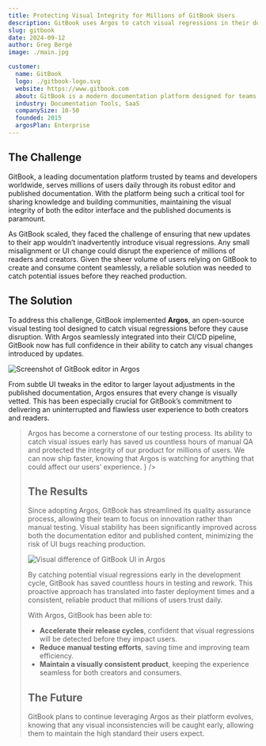 ```yaml
---
title: Protecting Visual Integrity for Millions of GitBook Users
description: GitBook uses Argos to catch visual regressions in their documentation platform, ensuring millions of users experience seamless content creation and consumption daily.
slug: gitbook
date: 2024-09-12
author: Greg Bergé
image: ./main.jpg

customer:
  name: GitBook
  logo: ./gitbook-logo.svg
  website: https://www.gitbook.com
  about: GitBook is a modern documentation platform designed for teams to collaborate and share knowledge seamlessly.
  industry: Documentation Tools, SaaS
  companySize: 10-50
  founded: 2015
  argosPlan: Enterprise
---
```


## The Challenge

GitBook, a leading documentation platform trusted by teams and developers worldwide, serves millions of users daily through its robust editor and published documentation. With the platform being such a critical tool for sharing knowledge and building communities, maintaining the visual integrity of both the editor interface and the published documents is paramount.

As GitBook scaled, they faced the challenge of ensuring that new updates to their app wouldn’t inadvertently introduce visual regressions. Any small misalignment or UI change could disrupt the experience of millions of readers and creators. Given the sheer volume of users relying on GitBook to create and consume content seamlessly, a reliable solution was needed to catch potential issues before they reached production.

## The Solution

To address this challenge, GitBook implemented **Argos**, an open-source visual testing tool designed to catch visual regressions before they cause disruption. With Argos seamlessly integrated into their CI/CD pipeline, GitBook now has full confidence in their ability to catch any visual changes introduced by updates.

![Screenshot of GitBook editor in Argos](/assets/customers/gitbook/cover-editor.jpg)

From subtle UI tweaks in the editor to larger layout adjustments in the published documentation, Argos ensures that every change is visually vetted. This has been especially crucial for GitBook’s commitment to delivering an uninterrupted and flawless user experience to both creators and readers.

<Blockquote
  authorName="Samy Pessé"
  authorAvatar="/assets/customers/gitbook/samy.jpg"
  authorPosition="CTO"
  companyName="GitBook"
  companyLogo="/assets/customers/gitbook/gitbook-logo.svg"
  quote={
    <>
      Argos has become a cornerstone of our testing process. Its ability to
      catch visual issues early has saved us countless hours of manual QA and
      protected the integrity of our product for millions of users. We can now
      ship faster, knowing that Argos is watching for anything that could affect
      our users’ experience.
    </>
  }
/>

## The Results

Since adopting Argos, GitBook has streamlined its quality assurance process, allowing their team to focus on innovation rather than manual testing. Visual stability has been significantly improved across both the documentation editor and published content, minimizing the risk of UI bugs reaching production.

![Visual difference of GitBook UI in Argos](/assets/customers/gitbook/change-detection.jpg)

By catching potential visual regressions early in the development cycle, GitBook has saved countless hours in testing and rework. This proactive approach has translated into faster deployment times and a consistent, reliable product that millions of users trust daily.

With Argos, GitBook has been able to:

- **Accelerate their release cycles**, confident that visual regressions will be detected before they impact users.
- **Reduce manual testing efforts**, saving time and improving team efficiency.
- **Maintain a visually consistent product**, keeping the experience seamless for both creators and consumers.

## The Future

GitBook plans to continue leveraging Argos as their platform evolves, knowing that any visual inconsistencies will be caught early, allowing them to maintain the high standard their users expect.
